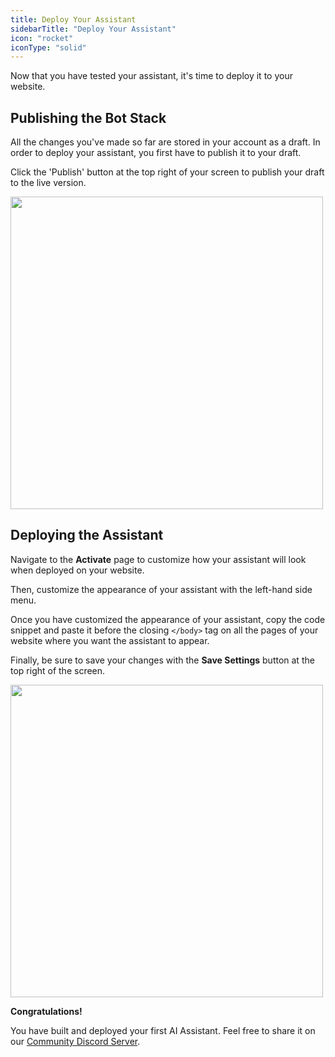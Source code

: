 ```yaml
---
title: Deploy Your Assistant
sidebarTitle: "Deploy Your Assistant"
icon: "rocket"
iconType: "solid"
---
```


Now that you have tested your assistant, it's time to deploy it to your website.

## Publishing the Bot Stack
All the changes you've made so far are stored in your account as a draft. In order to deploy your assistant, you first have to publish it to your draft.

Click the 'Publish' button at the top right of your screen to publish your draft to the live version.

<img 
height="500"  
src="/images/build-first-assistant/publish-button.png"
/>

## Deploying the Assistant

Navigate to the **Activate** page to customize how your assistant will look when deployed on your website.

Then, customize the appearance of your assistant with the left-hand side menu.

Once you have customized the appearance of your assistant, copy the code snippet and paste it before the closing `</body>` tag on all the pages of your website where you want the assistant to appear.

Finally, be sure to save your changes with the **Save Settings** button at the top right of the screen.

<img 
height="500"  
src="/images/build-first-assistant/web-widget-customization.png"
/>

**Congratulations!** 

You have built and deployed your first AI Assistant. Feel free to share it on our [Community Discord Server](https://discord.com/invite/5kwyQCz3zZ).




